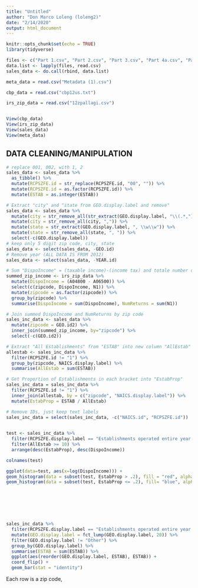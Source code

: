 ```yaml
---
title: "Untitled"
author: "Don Marco Loleng (loleng2)"
date: "2/14/2020"
output: html_document
---
```


```r
knitr::opts_chunk$set(echo = TRUE)
library(tidyverse)
```

```r
files <- c("Part 1.csv", "Part 2.csv", "Part 3.csv", "Part 4a.csv", "Part 4b.csv", "Part 5.csv")
data.list <- lapply(files, read.csv)
sales_data <- do.call(rbind, data.list)

meta_data = read.csv("Metadata (1).csv")

cbp_data = read.csv("cbp12us.txt")

irs_zip_data = read.csv("12zpallagi.csv")


View(cbp_data)
View(irs_zip_data)
View(sales_data)
View(meta_data)
```


## DATA CLEANING/MANIPULATION

```r
# replace 001, 002, with 1, 2
sales_data <- sales_data %>% 
  as_tibble() %>%
  mutate(RCPSZFE.id = str_replace(RCPSZFE.id, "00", "")) %>%
  mutate(RCPSZFE.id = as.factor(RCPSZFE.id)) %>%
  mutate(ESTAB = as.integer(ESTAB))

# Extract "city" and "state from GEO.display.label and remove"
sales_data <- sales_data %>%
  mutate(city = str_remove_all(str_extract(GEO.display.label, "\\(.*,"), "\\(")) %>%
  mutate(city = str_remove_all(city, ",")) %>%
  mutate(state = str_extract(GEO.display.label, ", \\w\\w")) %>%
  mutate(state = str_remove_all(state, ", ")) %>%
  select(-c(GEO.display.label))
# keep only 5 digit zip code, city, state
sales_data <- select(sales_data, -GEO.id)
# Remove year (ALL DATA IS FROM 2012)
sales_data <- select(sales_data, -YEAR.id)

# Sum "DispoIncome" = (taxable income)-(income tax) and totale number of tax returns by zip code
summed_zip_income <- irs_zip_data %>%
  mutate(DispoIncome = (A04800 - A06500)) %>%
  select(c(zipcode, DispoIncome, N1)) %>%
  mutate(zipcode = as.factor(zipcode)) %>%
  group_by(zipcode) %>%
  summarise(DispoIncome = sum(DispoIncome), NumReturns = sum(N1))

# Join summed DispoIncome and NumReturns by zip code
sales_inc_data <- sales_data %>%
  mutate(zipcode = GEO.id2) %>%
  inner_join(summed_zip_income, by="zipcode") %>%
  select(-c(GEO.id2))

# Extract "All Establishments" from "ESTAB" into new column "AllEstab"
allestab <- sales_inc_data %>%
  filter(RCPSZFE.id != "1") %>%
  group_by(zipcode, NAICS.display.label) %>%
  summarise(AllEstab = sum(ESTAB))

# Get Proportion of Establishments in each bracket into "EstabProp"
sales_inc_data = sales_inc_data %>%
  filter(RCPSZFE.id != "1") %>%
  inner_join(allestab, by = c("zipcode", "NAICS.display.label")) %>%
  mutate(EstabProp = ESTAB / AllEstab)

# Remove IDs, just keep text labels
sales_inc_data = select(sales_inc_data, -c("NAICS.id", "RCPSZFE.id"))
  
```




```r
test <- sales_inc_data %>%
  filter(RCPSZFE.display.label == "Establishments operated entire year with sales/receipts/revenue less than $100,000") %>%
  filter(AllEstab >= 10) %>%
  arrange(desc(EstabProp), desc(DispoIncome))

colnames(test)

ggplot(data=test, aes(x=log(DispoIncome))) +
geom_histogram(data = subset(test, EstabProp > .2), fill = "red", alpha = .2) +
geom_histogram(data = subset(test, EstabProp <= .2), fill= "blue", alpha = .2)
  






sales_inc_data %>%
  filter(RCPSZFE.display.label == "Establishments operated entire year with sales/receipts/revenue of $500,000 to $999,999") %>%
  mutate(GEO.display.label = fct_lump(GEO.display.label, 20)) %>%
  filter(GEO.display.label != "Other") %>%
  group_by(GEO.display.label) %>%
  summarise(ESTAB = sum(ESTAB)) %>%
  ggplot(aes(reorder(GEO.display.label, ESTAB), ESTAB)) +
  coord_flip() +
  geom_bar(stat = "identity")
```



Each row is a zip code, 